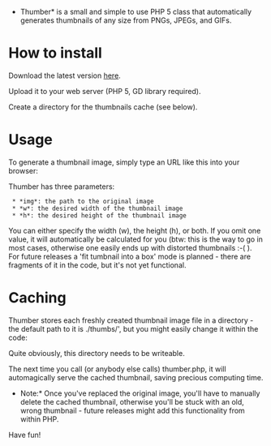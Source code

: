 *Thumber* is a small and simple to use PHP 5 class that automatically generates thumbnails of any size from PNGs, JPEGs, and GIFs.


= How to install =

Download the latest version [http://code.google.com/p/phpthumbmaker/downloads/list here].

Upload it to your web server (PHP 5, GD library required).

Create a directory for the thumbnails cache (see below).

= Usage =

To generate a thumbnail image, simply type an URL like this into your browser:

{{{http://yourserver.org/thumber.php?img=images/abc.png&h=200}}}

Thumber has three parameters:

  * *img*: the path to the original image
  * *w*: the desired width of the thumbnail image
  * *h*: the desired height of the thumbnail image

You can either specify the width (w), the height (h), or both. If you omit one value, it will automatically be calculated for you (btw: this is the way to go in most cases, otherwise one easily ends up with distorted thumbnails :-(  ). For future releases a 'fit tumbnail into a box' mode is planned - there are fragments of it in the code, but it's not yet functional.

= Caching =

Thumber stores each freshly created thumbnail image file in a directory - the default path to it is ./thumbs/', but you might easily change it within the code:

{{{define('PATH_TO_THUMBS', './thumbs/');}}}

Quite obviously, this directory needs to be writeable.

The next time you call (or anybody else calls) thumber.php, it will automagically serve the cached thumbnail, saving precious computing time.

*Note:* Once you've replaced the original image, you'll have to manually delete the cached thumbnail, otherwise you'll be stuck with an old, wrong thumbnail - future releases might add this functionality  from within PHP.

Have fun!